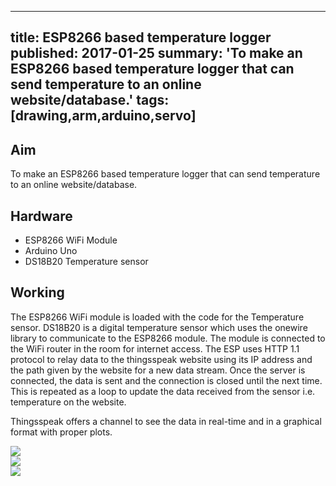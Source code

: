 <!-- ---
title: ESP8266 based temperature logger
tags: [drawing,arm,arduino,servo]
layout: article
mode: normal
type: article
sharing: true
author: Parakh M. Gupta
show_author_profile: true
show_title: true
full_width: false
header: true
cover: /assets/images/blog/thumbnails/ESP8266 based temperature logger.png
--- -->
---
title: ESP8266 based temperature logger
published: 2017-01-25
summary: 'To make an ESP8266 based temperature logger that can send temperature to an online website/database.'
tags: [drawing,arm,arduino,servo]
---
## Aim
To make an ESP8266 based temperature logger that can send temperature to an online website/database.
<!--more-->
## Hardware
- ESP8266 WiFi Module
- Arduino Uno
- DS18B20 Temperature sensor

## Working 
The ESP8266 WiFi module is loaded with the code for the Temperature sensor. DS18B20 is a digital temperature sensor which uses the onewire library to communicate to the ESP8266 module. The module is connected to the WiFi router in the room for internet access. The ESP uses HTTP 1.1 protocol to relay data to the thingsspeak website using its IP address and the path given by the website for a new data stream. Once the server is connected, the data is sent and the connection is closed until the next time. This is repeated as a loop to update the data received from the sensor i.e. temperature on the website.

Thingsspeak offers a channel to see the data in real-time and in a graphical format with proper plots.

<div class="swiper swiper-demo">
  <div class="swiper__wrapper">
    <div class="swiper__slide"><img class="image image" src="{{site.baseurl}}/assets/images/blog/ESP8266-temp-sensor/1.png"/></div>
    <div class="swiper__slide"><img class="image image" src="{{site.baseurl}}/assets/images/blog/ESP8266-temp-sensor/2.png"/></div>
    <div class="swiper__slide"><img class="image image" src="{{site.baseurl}}/assets/images/blog/thumbnails/ESP8266 based temperature logger.png"/></div>
  </div>
  <div class="swiper__button swiper__button--prev fas fa-chevron-left"></div>
  <div class="swiper__button swiper__button--next fas fa-chevron-right"></div>
</div>

<style>
.swiper-demo {
  height: auto;
}
</style>
<script>
{%- include scripts/lib/swiper.js -%}
var SOURCES = window.TEXT_VARIABLES.sources;
window.Lazyload.js(SOURCES.jquery, function() {
  $('.swiper-demo').swiper();
});
</script>